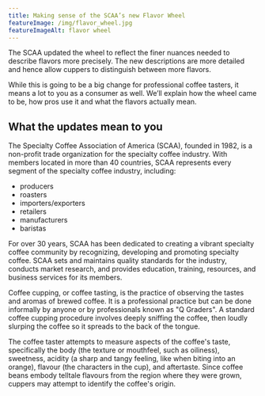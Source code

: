 ```yaml
---
title: Making sense of the SCAA’s new Flavor Wheel
featureImage: /img/flavor_wheel.jpg
featureImageAlt: flavor wheel
---
```


The SCAA updated the wheel to reflect the finer nuances needed to describe flavors more precisely. The new descriptions are more detailed and hence allow cuppers to distinguish between more flavors.

While this is going to be a big change for professional coffee tasters, it means a lot to you as a consumer as well. We’ll explain how the wheel came to be, how pros use it and what the flavors actually mean.

## What the updates mean to you

The Specialty Coffee Association of America (SCAA), founded in 1982, is a non-profit trade organization for the specialty coffee industry. With members located in more than 40 countries, SCAA represents every segment of the specialty coffee industry, including:

* producers
* roasters
* importers/exporters
* retailers
* manufacturers
* baristas

For over 30 years, SCAA has been dedicated to creating a vibrant specialty coffee community by recognizing, developing and promoting specialty coffee. SCAA sets and maintains quality standards for the industry, conducts market research, and provides education, training, resources, and business services for its members.

Coffee cupping, or coffee tasting, is the practice of observing the tastes and aromas of brewed coffee. It is a professional practice but can be done informally by anyone or by professionals known as "Q Graders". A standard coffee cupping procedure involves deeply sniffing the coffee, then loudly slurping the coffee so it spreads to the back of the tongue.

The coffee taster attempts to measure aspects of the coffee's taste, specifically the body (the texture or mouthfeel, such as oiliness), sweetness, acidity (a sharp and tangy feeling, like when biting into an orange), flavour (the characters in the cup), and aftertaste. Since coffee beans embody telltale flavours from the region where they were grown, cuppers may attempt to identify the coffee's origin.
